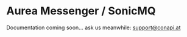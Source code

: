 # Aurea Messenger / SonicMQ

Documentation coming soon... ask us meanwhile: [support@conapi.at](mailto:support@conapi.at)